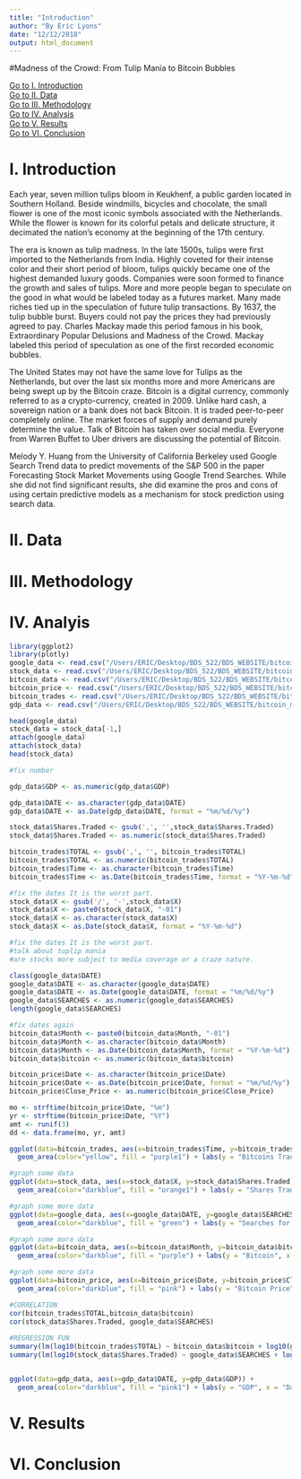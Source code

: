 ```yaml
---
title: "Introduction"
author: "By Eric Lyons"
date: "12/12/2018"
output: html_document
---
```

#Madness of the Crowd: From Tulip Mania to Bitcoin Bubbles

<script type="text/javascript">
  // When the document is fully rendered...
  $(document).ready(function() {
    // ...select all header elements...
    $('h1, h2, h3, h4, h5').each(function() {
      // ...and add an id to them corresponding to their 'titles'
      $(this).attr('id', $(this).html());
    });
  });
</script>


<a href="#I. Introduction"> Go to I. Introduction</a><br>
<a href="#II. Data">Go to II. Data</a><br>
<a href="#III. Methodology">Go to III. Methodology</a><br>
<a href="#IV. Analysis">Go to IV. Analysis</a><br>
<a href="#V. Results">Go to V. Results</a><br>
<a href="#VI. Conclusion">Go to VI. Conclusion</a><br>


# I. Introduction

  Each year, seven million tulips bloom in Keukhenf, a public garden located in Southern Holland. Beside windmills, bicycles and chocolate, the small flower is one of the most iconic symbols associated with the Netherlands. While the flower is known for its colorful petals and delicate structure, it decimated the nation’s economy at the beginning of the 17th century.

  The era is known as tulip madness. In the late 1500s, tulips were first imported to the Netherlands from India. Highly coveted for their intense color and their short period of bloom, tulips quickly became one of the highest demanded luxury goods. Companies were soon formed to finance the growth and sales of tulips. More and more people began to speculate on the good in what would be labeled today as a futures market. Many made riches tied up in the speculation of future tulip transactions. By 1637, the tulip bubble burst. Buyers could not pay the prices they had previously agreed to pay. Charles Mackay made this period famous in his book, Extraordinary Popular Delusions and Madness of the Crowd. Mackay labeled this period of speculation as one of the first recorded economic bubbles. 

  The United States may not have the same love for Tulips as the Netherlands, but over the last six months more and more Americans are being swept up by the Bitcoin craze. Bitcoin is a digital currency, commonly referred to as a crypto-currency, created in 2009. Unlike hard cash, a sovereign nation or a bank does not back Bitcoin. It is traded peer-to-peer completely online. The market forces of supply and demand purely determine the value. Talk of Bitcoin has taken over social media. Everyone from Warren Buffet to Uber drivers are discussing the potential of Bitcoin. 

  Melody Y. Huang from the University of California Berkeley used Google Search Trend data to predict movements of the S&P 500 in the paper Forecasting Stock Market Movements using Google Trend Searches. While she did not find significant results, she did examine the pros and cons of using certain predictive models as a mechanism for stock prediction using search data. 

# II. Data

# III. Methodology

# IV. Analyis


```r
library(ggplot2)
library(plotly)
google_data <- read.csv("/Users/ERIC/Desktop/BDS_522/BDS_WEBSITE/bitcoin_mania/Stock_Search_data.csv", sep = ',')
stock_data <- read.csv("/Users/ERIC/Desktop/BDS_522/BDS_WEBSITE/bitcoin_mania/TRADING_VOLUME.csv", header = TRUE, sep = ',')
bitcoin_data <- read.csv("/Users/ERIC/Desktop/BDS_522/BDS_WEBSITE/bitcoin_mania/bitcoin_multiTimeline.csv", header = TRUE, sep = ',')
bitcoin_price <- read.csv("/Users/ERIC/Desktop/BDS_522/BDS_WEBSITE/bitcoin_mania/coindesk-bpi-USD-close_data-2010-07-17_2018-10-09.csv", header = TRUE, sep = ',')
bitcoin_trades <- read.csv("/Users/ERIC/Desktop/BDS_522/BDS_WEBSITE/bitcoin_mania/bitcoinity_data.csv", header = TRUE, sep = ',')
gdp_data <- read.csv("/Users/ERIC/Desktop/BDS_522/BDS_WEBSITE/bitcoin_mania/GDP_DATA.csv", header = TRUE, sep = ',')
```


```r
head(google_data)
stock_data = stock_data[-1,]
attach(google_data)
attach(stock_data)
head(stock_data)

#fix number

gdp_data$GDP <- as.numeric(gdp_data$GDP)

gdp_data$DATE <- as.character(gdp_data$DATE)
gdp_data$DATE <- as.Date(gdp_data$DATE, format = "%m/%d/%y")

stock_data$Shares.Traded <- gsub(',', '',stock_data$Shares.Traded)
stock_data$Shares.Traded <- as.numeric(stock_data$Shares.Traded)

bitcoin_trades$TOTAL <- gsub(',', '', bitcoin_trades$TOTAL)
bitcoin_trades$TOTAL <- as.numeric(bitcoin_trades$TOTAL)
bitcoin_trades$Time <- as.character(bitcoin_trades$Time)
bitcoin_trades$Time <- as.Date(bitcoin_trades$Time, format = "%Y-%m-%d")

#fix the dates It is the worst part. 
stock_data$X <- gsub('/', '-',stock_data$X)
stock_data$X <- paste0(stock_data$X, "-01")
stock_data$X <- as.character(stock_data$X)
stock_data$X <- as.Date(stock_data$X, format = "%Y-%m-%d")

#fix the dates It is the worst part.
#talk about tuplip mania
#are stocks more subject to media coverage or a craze nature.

class(google_data$DATE)
google_data$DATE <- as.character(google_data$DATE)
google_data$DATE <- as.Date(google_data$DATE, format = "%m/%d/%y")
google_data$SEARCHES <- as.numeric(google_data$SEARCHES)
length(google_data$SEARCHES)

#fix dates again
bitcoin_data$Month <- paste0(bitcoin_data$Month, "-01")
bitcoin_data$Month <- as.character(bitcoin_data$Month)
bitcoin_data$Month <- as.Date(bitcoin_data$Month, format = "%Y-%m-%d")
bitcoin_data$bitcoin <- as.numeric(bitcoin_data$bitcoin)

bitcoin_price$Date <- as.character(bitcoin_price$Date)
bitcoin_price$Date <- as.Date(bitcoin_price$Date, format = "%m/%d/%y")
bitcoin_price$Close_Price <- as.numeric(bitcoin_price$Close_Price)

mo <- strftime(bitcoin_price$Date, "%m")
yr <- strftime(bitcoin_price$Date, "%Y")
amt <- runif(3)
dd <- data.frame(mo, yr, amt)

```

```r
ggplot(data=bitcoin_trades, aes(x=bitcoin_trades$Time, y=bitcoin_trades$TOTAL)) +
  geom_area(color="yellow", fill = "purple1") + labs(y = "Bitcoins Traded", x = "Date")
```

```r
#graph some data 
ggplot(data=stock_data, aes(x=stock_data$X, y=stock_data$Shares.Traded)) +
  geom_area(color="darkblue", fill = "orange1") + labs(y = "Shares Traded", x = "Date")
```

```r
#graph some more data
ggplot(data=google_data, aes(x=google_data$DATE, y=google_data$SEARCHES)) +
  geom_area(color="darkblue", fill = "green") + labs(y = "Searches for Stocks", x = "Date")
```

```r
#graph some more data
ggplot(data=bitcoin_data, aes(x=bitcoin_data$Month, y=bitcoin_data$bitcoin)) +
  geom_area(color="darkblue", fill = "purple") + labs(y = "Bitcoin", x = "Date")
```


```r
#graph some more data
ggplot(data=bitcoin_price, aes(x=bitcoin_price$Date, y=bitcoin_price$Close_Price)) +
  geom_area(color="darkblue", fill = "pink") + labs(y = "Bitcoin Price", x = "Date")
```


```r
#CORRELATION 
cor(bitcoin_trades$TOTAL,bitcoin_data$bitcoin)
cor(stock_data$Shares.Traded, google_data$SEARCHES)
    
#REGRESSION FUN  
summary(lm(log10(bitcoin_trades$TOTAL) ~ bitcoin_data$bitcoin + log10(gdp_data$GDP)))
summary(lm(log10(stock_data$Shares.Traded) ~ google_data$SEARCHES + log10(gdp_data$GDP)))


ggplot(data=gdp_data, aes(x=gdp_data$DATE, y=gdp_data$GDP)) +
  geom_area(color="darkblue", fill = "pink1") + labs(y = "GDP", x = "Date")
```


# V. Results

# VI. Conclusion